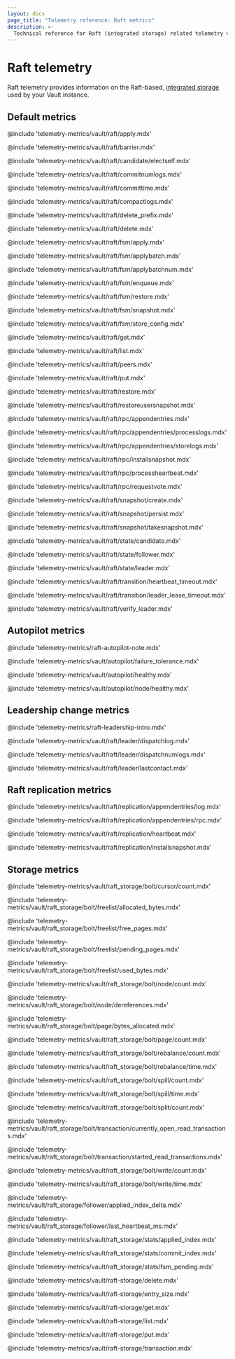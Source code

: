 ```yaml
---
layout: docs
page_title: "Telemetry reference: Raft metrics"
description: >-
  Technical reference for Raft (integrated storage) related telemetry values.
--- 
```


# Raft telemetry

Raft telemetry provides information on the Raft-based,
[integrated storage](/vault/docs/configuration/storage/raft) used by your Vault
instance.

## Default metrics

@include 'telemetry-metrics/vault/raft/apply.mdx'

@include 'telemetry-metrics/vault/raft/barrier.mdx'

@include 'telemetry-metrics/vault/raft/candidate/electself.mdx'

@include 'telemetry-metrics/vault/raft/commitnumlogs.mdx'

@include 'telemetry-metrics/vault/raft/committime.mdx'

@include 'telemetry-metrics/vault/raft/compactlogs.mdx'

@include 'telemetry-metrics/vault/raft/delete_prefix.mdx'

@include 'telemetry-metrics/vault/raft/delete.mdx'

@include 'telemetry-metrics/vault/raft/fsm/apply.mdx'

@include 'telemetry-metrics/vault/raft/fsm/applybatch.mdx'

@include 'telemetry-metrics/vault/raft/fsm/applybatchnum.mdx'

@include 'telemetry-metrics/vault/raft/fsm/enqueue.mdx'

@include 'telemetry-metrics/vault/raft/fsm/restore.mdx'

@include 'telemetry-metrics/vault/raft/fsm/snapshot.mdx'

@include 'telemetry-metrics/vault/raft/fsm/store_config.mdx'

@include 'telemetry-metrics/vault/raft/get.mdx'

@include 'telemetry-metrics/vault/raft/list.mdx'

@include 'telemetry-metrics/vault/raft/peers.mdx'

@include 'telemetry-metrics/vault/raft/put.mdx'

@include 'telemetry-metrics/vault/raft/restore.mdx'

@include 'telemetry-metrics/vault/raft/restoreusersnapshot.mdx'

@include 'telemetry-metrics/vault/raft/rpc/appendentries.mdx'

@include 'telemetry-metrics/vault/raft/rpc/appendentries/processlogs.mdx'

@include 'telemetry-metrics/vault/raft/rpc/appendentries/storelogs.mdx'

@include 'telemetry-metrics/vault/raft/rpc/installsnapshot.mdx'

@include 'telemetry-metrics/vault/raft/rpc/processheartbeat.mdx'

@include 'telemetry-metrics/vault/raft/rpc/requestvote.mdx'

@include 'telemetry-metrics/vault/raft/snapshot/create.mdx'

@include 'telemetry-metrics/vault/raft/snapshot/persist.mdx'

@include 'telemetry-metrics/vault/raft/snapshot/takesnapshot.mdx'

@include 'telemetry-metrics/vault/raft/state/candidate.mdx'

@include 'telemetry-metrics/vault/raft/state/follower.mdx'

@include 'telemetry-metrics/vault/raft/state/leader.mdx'

@include 'telemetry-metrics/vault/raft/transition/heartbeat_timeout.mdx'

@include 'telemetry-metrics/vault/raft/transition/leader_lease_timeout.mdx'

@include 'telemetry-metrics/vault/raft/verify_leader.mdx'

## Autopilot metrics

@include 'telemetry-metrics/raft-autopilot-note.mdx'

@include 'telemetry-metrics/vault/autopilot/failure_tolerance.mdx'

@include 'telemetry-metrics/vault/autopilot/healthy.mdx'

@include 'telemetry-metrics/vault/autopilot/node/healthy.mdx'

## Leadership change metrics

@include 'telemetry-metrics/raft-leadership-intro.mdx'

@include 'telemetry-metrics/vault/raft/leader/dispatchlog.mdx'

@include 'telemetry-metrics/vault/raft/leader/dispatchnumlogs.mdx'

@include 'telemetry-metrics/vault/raft/leader/lastcontact.mdx'

## Raft replication metrics

@include 'telemetry-metrics/vault/raft/replication/appendentries/log.mdx'

@include 'telemetry-metrics/vault/raft/replication/appendentries/rpc.mdx'

@include 'telemetry-metrics/vault/raft/replication/heartbeat.mdx'

@include 'telemetry-metrics/vault/raft/replication/installsnapshot.mdx'

## Storage metrics

@include 'telemetry-metrics/vault/raft_storage/bolt/cursor/count.mdx'

@include 'telemetry-metrics/vault/raft_storage/bolt/freelist/allocated_bytes.mdx'

@include 'telemetry-metrics/vault/raft_storage/bolt/freelist/free_pages.mdx'

@include 'telemetry-metrics/vault/raft_storage/bolt/freelist/pending_pages.mdx'

@include 'telemetry-metrics/vault/raft_storage/bolt/freelist/used_bytes.mdx'

@include 'telemetry-metrics/vault/raft_storage/bolt/node/count.mdx'

@include 'telemetry-metrics/vault/raft_storage/bolt/node/dereferences.mdx'

@include 'telemetry-metrics/vault/raft_storage/bolt/page/bytes_allocated.mdx'

@include 'telemetry-metrics/vault/raft_storage/bolt/page/count.mdx'

@include 'telemetry-metrics/vault/raft_storage/bolt/rebalance/count.mdx'

@include 'telemetry-metrics/vault/raft_storage/bolt/rebalance/time.mdx'

@include 'telemetry-metrics/vault/raft_storage/bolt/spill/count.mdx'

@include 'telemetry-metrics/vault/raft_storage/bolt/spill/time.mdx'

@include 'telemetry-metrics/vault/raft_storage/bolt/split/count.mdx'

@include 'telemetry-metrics/vault/raft_storage/bolt/transaction/currently_open_read_transactions.mdx'

@include 'telemetry-metrics/vault/raft_storage/bolt/transaction/started_read_transactions.mdx'

@include 'telemetry-metrics/vault/raft_storage/bolt/write/count.mdx'

@include 'telemetry-metrics/vault/raft_storage/bolt/write/time.mdx'

@include 'telemetry-metrics/vault/raft_storage/follower/applied_index_delta.mdx'

@include 'telemetry-metrics/vault/raft_storage/follower/last_heartbeat_ms.mdx'

@include 'telemetry-metrics/vault/raft_storage/stats/applied_index.mdx'

@include 'telemetry-metrics/vault/raft_storage/stats/commit_index.mdx'

@include 'telemetry-metrics/vault/raft_storage/stats/fsm_pending.mdx'

@include 'telemetry-metrics/vault/raft-storage/delete.mdx'

@include 'telemetry-metrics/vault/raft-storage/entry_size.mdx'

@include 'telemetry-metrics/vault/raft-storage/get.mdx'

@include 'telemetry-metrics/vault/raft-storage/list.mdx'

@include 'telemetry-metrics/vault/raft-storage/put.mdx'

@include 'telemetry-metrics/vault/raft-storage/transaction.mdx'